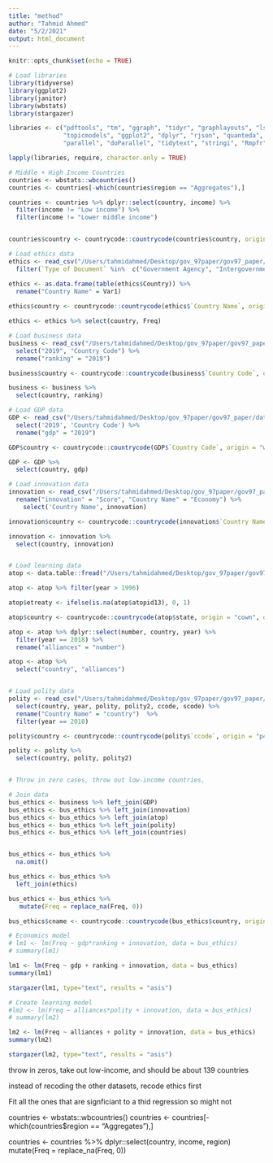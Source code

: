 ```yaml
---
title: "method"
author: "Tahmid Ahmed"
date: "5/2/2021"
output: html_document
---
```


```r
knitr::opts_chunk$set(echo = TRUE)
```

```r
# Load libraries
library(tidyverse)
library(ggplot2)
library(janitor)
library(wbstats)
library(stargazer)
```


```r
libraries <- c("pdftools", "tm", "ggraph", "tidyr", "graphlayouts", "lsa", "SnowballC", "ldatuning", 
               "topicmodels", "ggplot2", "dplyr", "rjson", "quanteda", "lubridate",
               "parallel", "doParallel", "tidytext", "stringi", "Rmpfr", "data.table", "survival")

lapply(libraries, require, character.only = TRUE)
```


```r
# Middle + High Income Countries
countries <- wbstats::wbcountries()
countries <- countries[-which(countries$region == "Aggregates"),]

countries <- countries %>% dplyr::select(country, income) %>%
  filter(income != "Low income") %>%
  filter(income != "Lower middle income") 


countries$country <- countrycode::countrycode(countries$country, origin = "country.name", destination = "iso2c")

# Load ethics data
ethics <- read_csv("/Users/tahmidahmed/Desktop/gov_97paper/gov97_paper/data/ethics_papers.csv") %>%
  filter(`Type of Document` %in%  c("Government Agency", "Intergovernmental Organization/Agency")) 

ethics <- as.data.frame(table(ethics$Country)) %>%
  rename("Country Name" = Var1)
  
ethics$country <- countrycode::countrycode(ethics$`Country Name`, origin = "country.name", destination = "iso2c")

ethics <- ethics %>% select(country, Freq)

# Load business data
business <- read_csv("/Users/tahmidahmed/Desktop/gov_97paper/gov97_paper/data/business_ranking.csv") %>%
  select("2019", "Country Code") %>%
  rename("ranking" = "2019")

business$country <- countrycode::countrycode(business$`Country Code`, origin = "wb", destination = "iso2c")

business <- business %>%
  select(country, ranking)

# Load GDP data
GDP <- read_csv("/Users/tahmidahmed/Desktop/gov_97paper/gov97_paper/data/GDP.csv") %>%
  select('2019', 'Country Code') %>%
  rename("gdp" = "2019")

GDP$country <- countrycode::countrycode(GDP$`Country Code`, origin = "wb", destination = "iso2c")

GDP <- GDP %>%
  select(country, gdp)

# Load innovation data
innovation <- read_csv("/Users/tahmidahmed/Desktop/gov_97paper/gov97_paper/data/innovation.csv") %>%
  rename("innovation" = "Score", "Country Name" = "Economy") %>%
    select('Country Name', innovation)

innovation$country <- countrycode::countrycode(innovation$`Country Name`, origin = "country.name", destination = "iso2c")

innovation <- innovation %>%
  select(country, innovation)


# Load learning data
atop <- data.table::fread("/Users/tahmidahmed/Desktop/gov_97paper/gov97_paper/data/atop5_0sy.csv")

atop <- atop %>% filter(year > 1996) 

atop$etreaty <- ifelse(is.na(atop$atopid13), 0, 1)

atop$country <- countrycode::countrycode(atop$state, origin = "cown", destination = "iso2c")

atop <- atop %>% dplyr::select(number, country, year) %>%
  filter(year == 2018) %>%
  rename("alliances" = "number")

atop <- atop %>%
  select("country", "alliances")


# Load polity data
polity <- read_csv("/Users/tahmidahmed/Desktop/gov_97paper/gov97_paper/data/polity.csv") %>%
  select(country, year, polity, polity2, ccode, scode) %>%
  rename("Country Name" = "country")  %>%
  filter(year == 2018)

polity$country <- countrycode::countrycode(polity$`ccode`, origin = "p4n", destination = "iso2c")

polity <- polity %>%
  select(country, polity, polity2)


# Throw in zero cases, throw out low-income countries, 
```

```r
# Join data
bus_ethics <- business %>% left_join(GDP) 
bus_ethics <- bus_ethics %>% left_join(innovation)
bus_ethics <- bus_ethics %>% left_join(atop)
bus_ethics <- bus_ethics %>% left_join(polity)
bus_ethics <- bus_ethics %>% left_join(countries)


bus_ethics <- bus_ethics %>%
  na.omit()

bus_ethics <- bus_ethics %>%
  left_join(ethics)

bus_ethics <- bus_ethics %>%
   mutate(Freq = replace_na(Freq, 0))

bus_ethics$cname <- countrycode::countrycode(bus_ethics$country, origin = "iso2c", destination = "country.name")

```

```r
# Economics model
# lm1 <- lm(Freq ~ gdp*ranking + innovation, data = bus_ethics)
# summary(lm1)

lm1 <- lm(Freq ~ gdp + ranking + innovation, data = bus_ethics)
summary(lm1)

stargazer(lm1, type="text", results = "asis")

```


```r
# Create learning model
#lm2 <- lm(Freq ~ alliances*polity + innovation, data = bus_ethics)
# summary(lm2)

lm2 <- lm(Freq ~ alliances + polity + innovation, data = bus_ethics)
summary(lm2)

stargazer(lm2, type="text", results = "asis")

```


throw in zeros, take out low-income, and should be about 139 countries

instead of recoding the other datasets, recode ethics first

Fit all the ones that are signficiant to a thid regression so might not

countries <- wbstats::wbcountries()
countries <- countries[-which(countries$region == "Aggregates"),]

countries <- countries %>% dplyr::select(country, income, region)
mutate(Freq = replace_na(Freq, 0))



